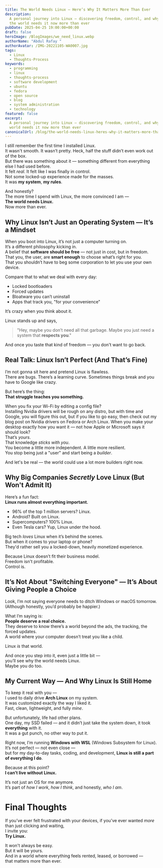 ```yaml
---
title: The World Needs Linux — Here’s Why It Matters More Than Ever
description:
  A personal journey into Linux — discovering freedom, control, and why
  the world needs it now more than ever
pubDate: 2025-04-25 19:00:00+00:00
draft: false
heroImage: /BlogImages/we_need_linux.webp
authorName: "Abdul Rafay "
authorAvatar: /IMG-20221105-WA0007.jpg
tags:
  - Linux
  - Thoughts-Process
keywords:
  - programming
  - linux
  - thoughts-process
  - software development
  - ubuntu
  - fedora
  - open source
  - blog
  - system administration
  - technology
featured: false
excerpt:
  A personal journey into Linux — discovering freedom, control, and why the
  world needs it now more than ever
canonicalUrl: /blog/the-world-needs-linux-heres-why-it-matters-more-than-ever
---
```


I still remember the first time I installed Linux.\
It wasn't smooth. It wasn’t pretty. Heck, half the stuff didn’t even work out of the box.\
But there was something about it — something different from everything else I had used before.\
It felt _real_. It felt like I was finally in control.\
Not some locked-up experience made for the masses.\
It was **my system**, **my rules**.

And honestly?\
The more time I spend with Linux, the more convinced I am —\
**The world needs Linux.**\
Now more than ever.

## Why Linux Isn’t Just an Operating System — It’s a Mindset

When you boot into Linux, it’s not just a computer turning on.\
It’s a different philosophy kicking in.\
A belief that **software should be free** — not just in cost, but in freedom.\
That you, the user, are **smart enough** to choose what’s right for you.\
That you shouldn’t have to beg some corporation to let you use your own device.

Compare that to what we deal with every day:

- Locked bootloaders
- Forced updates
- Bloatware you can’t uninstall
- Apps that track you, "for your convenience"

It’s crazy when you think about it.

Linux stands up and says,

> "Hey, maybe you don’t need all that garbage. Maybe you just need a system that **respects you**."

And once you taste that kind of freedom — you don't want to go back.

## Real Talk: Linux Isn’t Perfect (And That’s Fine)

I’m not gonna sit here and pretend Linux is flawless.\
There are bugs. There’s a learning curve. Sometimes things break and you have to Google like crazy.

But here’s the thing:\
**That struggle teaches you something.**

When you fix your Wi-Fi by editing a config file?\
Installing Nvidia drivers will be rough on any distro, but with time and Google, you will figure this out, but if you like to go easy, then check out my blog post on Nvidia drivers on Fedora or Arch Linux.
When you make your desktop exactly how you want it — not how Apple or Microsoft says it should look?\
That’s _yours_.\
That knowledge _sticks with you_.\
You become a little more independent. A little more resilient.\
You stop being just a "user" and start being a _builder_.

And let's be real — the world could use a lot more builders right now.

## Why Big Companies _Secretly_ Love Linux (But Won't Admit It)

Here’s a fun fact:\
**Linux runs almost everything important.**

- 96% of the top 1 million servers? Linux.
- Android? Built on Linux.
- Supercomputers? 100% Linux.
- Even Tesla cars? Yup, Linux under the hood.

Big tech _loves_ Linux when it’s behind the scenes.\
But when it comes to your laptop or phone?\
They'd rather sell you a locked-down, heavily monetized experience.

Because Linux doesn’t fit their business model.\
Freedom isn't profitable.\
Control is.

## It’s Not About "Switching Everyone" — It’s About Giving People a Choice

Look, I’m not saying everyone needs to ditch Windows or macOS tomorrow.\
(Although honestly, you’d probably be happier.)

What I’m saying is:\
**People deserve a real choice.**\
They deserve to know there’s a world beyond the ads, the tracking, the forced updates.\
A world where your computer doesn’t treat you like a child.

Linux _is_ that world.

And once you step into it, even just a little bit —\
you’ll see why the world needs Linux.\
Maybe you do too.

## My Current Way — And Why Linux Is Still Home

To keep it real with you —\
I used to daily drive **Arch Linux** on my system.\
It was customized exactly the way I liked it.\
Fast, clean, lightweight, and fully _mine_.

But unfortunately, life had other plans.\
One day, my SSD failed — and it didn’t just take the system down, it took **everything** with it.\
It was a gut punch, no other way to put it.

Right now, I’m running **Windows with WSL** (Windows Subsystem for Linux).\
It’s not perfect — not even close —\
but for my day-to-day tasks, coding, and development, **Linux is still a part of everything I do**.

Because at this point?\
**I can’t live without Linux.**

It’s not just an OS for me anymore.\
It’s part of _how I work_, _how I think_, and honestly, _who I am_.

# Final Thoughts

If you’ve ever felt frustrated with your devices, if you’ve ever wanted _more_ than just clicking and waiting,\
I invite you:\
**Try Linux.**

It won't always be easy.\
But it will be yours.\
And in a world where everything feels rented, leased, or borrowed —\
that matters more than ever.
